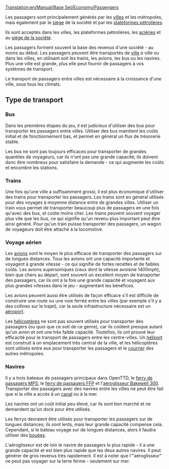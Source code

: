 [[Translation:en/Manual/Base Set/Economy/Passengers]]

{{fr/Cargaison|nom=Passagers
|image=Town.png
|produit=[[fr/Manual/Ville|Ville]], [[fr/Manual/Base Set/Economy/Plateforme pétrolière|Plateforme pétrolière]], [[fr/Siège de la société|Siège de la société]]
|accepté=[[fr/Manual/Ville|Ville]], [[fr/Manual/Base Set/Economy/Plateforme pétrolière|Plateforme pétrolière]], [[fr/Manual/Base Set/Economy/Aciérie|Aciérie]], [[fr/Siège de la société|Siège de la société]]
}}

Les passagers sont principalement générés par les [[fr/Manual/Ville|villes]] et les métropoles, mais également par le [[fr/Siège de la société|siège]] de la société et par les [[fr/Manual/Base Set/Economy/Plateforme pétrolière|plateformes pétrolières]].

Ils sont acceptés dans les villes, les plateformes pétrolières, les [[fr/Manual/Base Set/Economy/Aciérie|aciéries]] et au [[fr/Siège de la société|siège de la société]].

Les passagers forment souvent la base des revenus d'une société - au moins au début. Les passagers peuvent être transportés de [[fr/Manual/Ville|ville]] à ville ou dans les villes, en utilisant soit les trains, les avions, les bus ou les navires. Plus une ville est grande, plus elle peut fournir de passagers à vos systèmes de transport.

Le transport de passagers entre villes est nécessaire à la croissance d'une ville, sous tous les climats.

==Type de transport==

===Bus===
Dans les premières étapes du jeu, il est judicieux d'utiliser des bus pour transporter les passagers entre villes. Utiliser des bus maintient les coûts initial et de fonctionnement bas, et permet en général un flux de trésorerie stable.

Les bus ne sont pas toujours efficaces pour transporter de grandes quantités de voyageurs, car ils n'ont pas une grande capacité; ils doivent donc être nombreux pour satisfaire la demande - ce qui augmente les coûts et encombre les stations.

===Trains===
Une fois qu'une ville a suffisamment grossi, il est plus économique d'utiliser des trains pour transporter les passagers. Les trains sont en général utilisés pour des voyages à moyenne distance entre de grandes villes. Utiliser un train vous permet de transporter beaucoup plus de passagers en une fois qu'avec des bus, et coûte moins cher. Les trains peuvent souvent voyager plus vite que les bus, ce qui signifie qu'un revenu plus important peut être ainsi généré. Pour qu'un train puisse transporter des passagers, un wagon de voyageurs doit être attaché à la locomotive.

===Voyage aérien===
Les [[fr/Avion|avions]] sont le moyen le plus efficace de transporter des passagers sur de longues distances. Tous les avions ont une capacité importante et voyagent à grande vitesse - ce qui signifie de fortes recettes et de faibles coûts. Les avions supersoniques (ceux dont la vitesse avoisine 1400mph), bien que chers au départ, sont souvent un excellent moyen de transporter des passagers, car ils ont à la fois une grande capacité et voyagent aux plus grandes vitesses dans le jeu - augmentant les bénéfices.

Les avions peuvent aussi être utilisés de façon efficace s'il est difficile de construire une route ou une voie ferrée entre les villes (par exemple s'il y a des collines sur le trajet), car la seule infrastructure nécessaire est un [[fr/Manual/Aéroports|aéroport]].

Les [[fr/Hélicoptère|hélicoptères]] ne sont pas souvent utilisés pour transporter des passagers (ou quoi que ce soit de ce genre), car ils coûtent presque autant qu'un avion et ont une très faible capacité. Toutefois, ils ont prouvé leur efficacité pour le transport de passagers entre les centre-villes. Un [[fr/Héliport|héliport]] est construit à un emplacement très central de la ville, et les hélicoptères sont utilisés entre eux pour transporter les passagers et le [[fr/Manual/Base Set/Economy/Courrier|courrier]] des autres métropoles.

===Navires===
Il y a trois bateaux de passagers principaux dans OpenTTD, le [[fr/Manual/Base Set/Vehicles/Ferry de passagers MPS|ferry de passagers MPS]], le [[fr/Manual/Base Set/Vehicles/Ferry de passagers FFP|ferry de passagers FFP]] et l'[[fr/Manual/Base Set/Vehicles/Aéroglisseur Bakewell 300|aéroglisseur Bakewell 300]]. Transporter des passagers avec des navires entre les villes ne peut être fait que si la ville a accès à un [[fr/Canal|canal]] ou à la mer.

Les navires ont un coût initial peu élevé, car ils sont bon marché et ne demandent qu'un dock pour être utilisés.

Les ferrys devraient être utilisés pour transporter les passagers sur de longues distances; ils sont lents, mais leur grande capacité compense cela. Cependant, si le bateau voyage sur de longues distances, alors il faudra utiliser des [[fr/Bouée|bouées]].

L'aéroglisseur est de loin le navire de passagers le plus rapide - il a une grande capacité et est bien plus rapide que les deux autres navires. Il peut générer de gros revenus très rapidement. Il est à noter que l'"aéroglisseur" ne peut pas voyager sur la terre ferme - seulement sur mer.